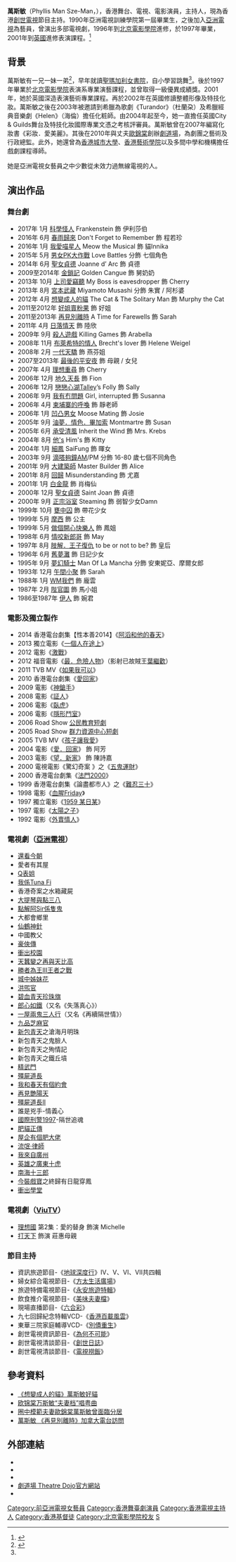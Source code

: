 {{藝人
| 姓名 =萬斯敏
| 類型 =女演員
| 羅馬拼音 = Man Sze-Man
| 英文名 = Phyllis Man
| 圖片 =
| 出生日期 = 2月17日
| 出生地點 ={{BHKG}}
| 語言 = 粵語、英語、國語
| 國籍 ={{CNHK}}
| 籍貫 =[[廣東|廣東]][[東莞|東莞]][[虎門鎮|太平]]
| 職業 =[[演員|演員]]、[[節目主持|節目主持]]
| 配偶 ={{marriage|[[歐錦棠|歐錦棠]]|1997}}<ref>{{cite news|url=https://www.heraldmonthly.ca/newspaper/web/articleView.php?date=201112&id=576|title=歐錦棠萬斯敏失而復得的婚姻|newspaper=號角月報加拿大版|date=2011-12|accessdate=2021-06-15|archive-date=2021-06-16|archive-url=https://web.archive.org/web/20210616043135/https://www.heraldmonthly.ca/newspaper/web/articleView.php?date=201112&id=576|dead-url=no}}</ref>
| 父母 = 父：Man Kwong Chi<br>母：July Yuen
| 教育程度 = [[北京電影學院|北京電影學院]]表演系
| 母校 = [[聖瑪加利女書院|聖瑪加利女書院]]
| 代表作 =[[聖女貞德|聖女貞德]]
| 網站 = {{facebook |phyllisman}}
| imdb = 3412769
| 宗教信仰 = [[基督教|基督教]]
}}

'''萬斯敏'''（Phyllis Man Sze-Man，{{bd||2月17日}}），香港舞台、電視、電影演員，主持人，現為香港[[創世電視|創世電視]]節目主持。1990年亞洲電視訓練學院第一屆畢業生，之後加入[[亞洲電視|亞洲電視]]為藝員，曾演出多部電視劇，1996年到[[北京電影學院|北京電影學院]]進修，於1997年畢業，2001年到[[英國|英國]]進修表演課程。<ref>{{cite web|url=https://www.art-mate.net/doc/54673?name=%E8%90%AC%E6%96%AF%E6%95%8F|title=萬斯敏|website=art-mate.net|access-date=2021-06-15|archive-date=2021-06-16|archive-url=https://web.archive.org/web/20210616043031/https://www.art-mate.net/doc/54673?name=%E8%90%AC%E6%96%AF%E6%95%8F|dead-url=no}}</ref>

== 背景 ==
萬斯敏有一兄一妹一弟<ref name="我細細個嗰陣（11）- 「劇場女兒」萬斯敏">{{cite web |url=https://soooradio.net/blog/sobbwheniwasakid11/ |title=我細細個嗰陣（11）- 「劇場女兒」萬斯敏 |last= |first= |date=2018 |website= |publisher=遠東廣播 |access-date=2021-06-18 |quote= |archive-date=2021-06-29 |archive-url=https://web.archive.org/web/20210629043649/https://soooradio.net/blog/sobbwheniwasakid11/ |dead-url=no }}</ref>，早年就讀[[聖瑪加利女書院|聖瑪加利女書院]]，自小學習跳舞<ref name="我細細個嗰陣（11）- 「劇場女兒」萬斯敏" />。後於1997年畢業於[[北京電影學院|北京電影學院]]表演系專業演藝課程，並曾取得一級優異成績獎。2001年，她於英國深造表演藝術專業課程。再於2002年在英國修讀整體形像及特技化妝。萬斯敏之後在2003年被邀請到希臘為歌劇《Turandor》（杜蘭朶）及希臘經典音樂劇《Helen》（海倫）擔任化粧師。由2004年起至今，她一直擔任英國City & Guilds舞台及特技化妝國際專業文憑之考核評審員。萬斯敏曾在2007年編寫化妝書《彩妝．愛美麗》。其後在2010年與丈夫[[歐錦棠|歐錦棠]]創辦[[劇道場|劇道場]]，為劇團之藝術及行政總監。此外，她還曾為[[香港城市大學|香港城市大學]]、[[香港藝術學院|香港藝術學院]]以及多間中學和機構擔任戲劇課程導師。

她是亞洲電視女藝員之中少數從未效力過無線電視的人。

== 演出作品 ==
=== 舞台劇 ===
*2017年 1月 [[科學怪人|科學怪人]] Frankenstein 飾 伊利莎伯
*2016年 6月 [[春雨歸來|春雨歸來]] Don't Forget to Remember 飾 程若珍
*2016年 1月 [[我愛喵星人|我愛喵星人]] Meow the Musical 飾 貓Innika
*2015年 5月 [[男女PK大作戰|男女PK大作戰]] Love Battles 分飾 七個角色
*2014年 6月 [[聖女貞德|聖女貞德]] Joanne d’ Arc 飾 貞德
*2009至2014年 [[金鎖記|金鎖記]] Golden Cangue 飾 舅奶奶
*2013年 10月 [[上司愛竊聽|上司愛竊聽]] My Boss is eavesdropper 飾 Cherry
*2013年 8月 [[宮本武藏|宮本武藏]] Miyamoto Musashi 分飾 朱實 / 阿杉婆
*2012年 4月 [[想變成人的貓|想變成人的貓]] The Cat & The Solitary Man 飾 Murphy the Cat
*2011至2012年 [[好姐賣粉果|好姐賣粉果]] 飾 好姐
*2011至2013年 [[再見別離時|再見別離時]] A Time for Farewells 飾 Sarah
*2011年 4月 [[日落情天|日落情天]] 飾 陸欣
*2009年 9月 [[殺人遊戲|殺人遊戲]] Killing Games 飾 Arabella
*2008年 11月 [[布萊希特的情人|布萊希特的情人]] Brecht's lover 飾 Helene Weigel
*2008年 2月 [[一代天驕|一代天驕]] 飾 燕芬姐
*2007至2013年 [[最後的平安夜|最後的平安夜]] 飾 母親 / 女兒
*2007年 4月 [[理想重尋|理想重尋]] 飾 Cherry
*2006年 12月 [[地久天長|地久天長]] 飾 Fion
*2006年 12月 [[戀戀心湖|戀戀心湖]]Talley’s Folly 飾 Sally
*2006年 9月 [[我有冇問題|我有冇問題]] Girl, interrupted 飾 Susanna
*2006年 4月 [[柬埔寨的呼喚|柬埔寨的呼喚]] 飾 靜老師
*2006年 1月 [[凹凸男女|凹凸男女]] Moose Mating 飾 Josie
*2005年 9月 [[油夢．情色．畢加索|油夢．情色．畢加索]]  Montmartre 飾 Susan
*2005年 6月 [[承受清風|承受清風]] Inherit the Wind 飾 Mrs. Krebs
*2004年 8月 [[他's|他's]] Him's 飾 Kitty
*2004年 1月 [[細鳳|細鳳]] SaiFung 飾 暉女
*2003年 9月 [[滴嗒夠鐘|滴嗒夠鐘]]AM/PM 分飾 16-80 歲七個不同角色
*2001年 9月 [[大建築師|大建築師]] Master Builder 飾 Alice
*2001年 8月 [[回歸|回歸]]  Misunderstanding 飾 尤嘉
*2001年 1月 [[白金龍|白金龍]] 飾 肖梅仙
*2000年 12月 [[聖女貞德|聖女貞德]] Saint Joan 飾 貞德
*2000年 9月 [[正宗浴室|正宗浴室]] Steaming 飾 弱智少女Damn
*1999年 10月 [[甕中囚|甕中囚]] 飾 帶花少女
*1999年 5月 [[摩西|摩西]] 飾 公主
*1999年 5月 [[做個開心快樂人|做個開心快樂人]]  飾 鳳姐
*1998年 6月 [[情咬新郎哥|情咬新郎哥]] 飾 May
*1997年 8月 [[肢解．王子復仇|肢解．王子復仇]] to be or not to be? 飾 皇后
*1996年 6月 [[舊夢灘|舊夢灘]] 飾 日記少女
*1995年 9月 [[夢幻騎士|夢幻騎士]] Man Of La Mancha 分飾 安東妮亞、摩爾女郎
*1993年 12月 [[午間小聚|午間小聚]] 飾 Sarah
*1988年 1月 [[WM我們|WM我們]] 飾 龐雲
*1987年 2月 [[陛官圖|陛官圖]] 飾 馬小姐
*1986至1987年 [[伊人|伊人]]  飾 婉君

=== 電影及獨立製作 ===
*2014 香港電台劇集【性本善2014】《[[阿滔和他的春天|阿滔和他的春天]]》
*2013 獨立電影《[[一個人在途上|一個人在途上]]》
*2012 電影《[[激戰_(電影)|激戰]]》
*2012 福音電影《[[最．危險人物|最．危險人物]]》（影射已故賊王[[葉繼歡|葉繼歡]]）
*2011 TVB MV《[[如果我可以|如果我可以]]》
*2010 香港電台劇集《[[愛回家|愛回家]]》
*2009 電影《[[神鎗手_(香港電影)|神鎗手]]》
*2008 電影《[[証人_(2008年電影)|証人]]》
*2006 電影《[[臥虎|臥虎]]》
*2006 電影《[[隱形鬥室|隱形鬥室]]》
*2006 Road Show [[公民教育短劇|公民教育短劇]]
*2005 Road Show [[群力資源中心短劇|群力資源中心短劇]]
*2005 TVB MV《[[孩子讓我愛|孩子讓我愛]]》
*2004 電影《[[愛．回家|愛．回家]]》 飾 阿芳
*2003 電影《[[望．新家|望．新家]]》 飾 陳詩嘉
*2000 電視電影《驚幻奇案 》之《[[五鬼運財|五鬼運財]]》
*2000 香港電台劇集《[[法門2000|法門2000]]》
*1999 香港電台劇集《論盡都市人》之《[[難忍三十|難忍三十]]》
*1998 電影《[[血腥Friday|血腥Friday]]》
*1997 獨立電影《[[1959_某日某|1959 某日某]]》
*1997 電影《[[太陽之子|太陽之子]]》
*1992 電影《[[外賣情人|外賣情人]]》

=== 電視劇（[[亞洲電視|亞洲電視]]）===
*[[還看今朝|還看今朝]]
*愛者有其屋
*[[Q表姐|Q表姐]]
*[[我係Tuna_Fi|我係Tuna Fi]]
*香港奇案之水箱藏屍
*[[大提琴與點三八|大提琴與點三八]]
*[[點解阿Sir係隻鬼|點解阿Sir係隻鬼]]
*大都會鄉里
*[[仙鶴神針_(1992年電視劇)|仙鶴神針]]
*中國教父
*[[豪俠傳|豪俠傳]]
*[[衝出校園|衝出校園]]
*[[天蠶變之再與天比高|天蠶變之再與天比高]]
*[[勝者為王III王者之戰|勝者為王III王者之戰]]
*[[城中姊妹花|城中姊妹花]]
*[[洪熙官_(電視劇)|洪煕官]]
*[[碧血青天珍珠旗|碧血青天珍珠旗]]
*[[郎心如鐵_(1994年電視劇)|郎心如鐵]]（又名《失落真心》）
*[[一屋兩鬼三人行|一屋兩鬼三人行]]（又名《再續隔世情》）
*[[九品芝麻官_(電視劇)|九品芝麻官]]
*[[包青天_(亞洲電視劇集)|新包青天]]之滄海月明珠
*新包青天之鬼臉人
*新包青天之殉情記
*新包青天之鐵丘墳
*[[精武門_(電視劇)|精武門]]
*[[殭屍道長|殭屍道長]]
*[[我和春天有個約會_(1996年電視劇)|我和春天有個約會]]
*[[再見艷陽天|再見艷陽天]]
*[[殭屍道長II|殭屍道長II]]
*誰是兇手-情義心
*[[國際刑警1997|國際刑警1997]]-隔世追魂
*[[肥貓正傳|肥貓正傳]]
*[[屋企有個肥大佬|屋企有個肥大佬]]
*[[流氓·律師|流氓·律師]]
*[[我來自廣州|我來自廣州]]
*[[英雄之廣東十虎|英雄之廣東十虎]]
*[[南海十三郎_(電視劇)|南海十三郎]]
*[[今裝戲寶|今裝戲寶]]之終歸有日龍穿鳳
*[[衝出學堂|衝出學堂]]

=== 電視劇（[[ViuTV|ViuTV]]）===
*[[理想國_(電視劇)|理想國]] 第2集：愛的替身 飾演 Michelle
*[[打天下|打天下]] 飾演 莊惠母親

=== 節目主持 ===
*資訊旅遊節目-《[[地球深度行|地球深度行]]》Ⅳ、Ⅴ、Ⅵ、Ⅶ共四輯
*婦女綜合電視節目-《[[方太生活廣場|方太生活廣場]]》
*旅遊特備電視節目-《[[永安旅遊特輯|永安旅遊特輯]]》
*飲食推介電視節目-《[[美味夫妻檔|美味夫妻檔]]》
*現場直播節目-《[[六合彩|六合彩]]》
*九七回歸紀念特輯VCD-《[[香港百載風雲|香港百載風雲]]》
*東華三院家庭輔導VCD-《[[別債重生|別債重生]]》
*創世電視資訊節目-《[[為何不可能|為何不可能]]》
*創世電視清談節目-《[[創世日誌|創世日誌]]》
*創世電視清談節目-《[[電視撈飯|電視撈飯]]》

==參考資料==
{{reflist}}
* [http://hk.apple.nextmedia.com/supplement/columnist/%E9%99%B8%E9%9B%A2/art/20120419/16260961 《想變成人的貓》萬斯敏好貓] {{Wayback|url=http://hk.apple.nextmedia.com/supplement/columnist/%E9%99%B8%E9%9B%A2/art/20120419/16260961 |date=20161014065455 }}
* [https://web.archive.org/web/20110831151050/http://www.ycwb.com/ePaper/ycwb/html/2011-08/31/content_1199746.htm 欧锦棠万斯敏“夫妻档”唱粤曲]
* [http://dailynews.sina.com/bg/ent/hktwstar/sinacn/20100125/20001144514.html 圈中模範夫妻歐錦棠萬斯敏曾面臨分居] {{Wayback|url=http://dailynews.sina.com/bg/ent/hktwstar/sinacn/20100125/20001144514.html |date=20160304121050 }}
* [http://www.fm961.com/hot_topics_detail.php?i=1569&year=2013&month=9歐錦棠 萬斯敏 《再見別離時》加拿大電台訪問]

==外部連結==
*{{facebook|phyllisman|萬斯敏 Phyllis Man}}
*{{Sinaweibo|1892299954|萬斯敏Phyllis}}
*{{instagram|manphyllis}}
* [http://www.theatredojo.com 劇道場 Theatre Dojo官方網站] {{Wayback|url=http://www.theatredojo.com/ |date=20201027235559 }}
*{{hkmdb name|15938}}

{{Authority control}}
{{DEFAULTSORT:W}}

[[Category:前亞洲電視女藝員|Category:前亞洲電視女藝員]]
[[Category:香港舞臺劇演員|Category:香港舞臺劇演員]]
[[Category:香港電視主持人|Category:香港電視主持人]]
[[Category:香港基督徒|Category:香港基督徒]]
[[Category:北京電影學院校友|Category:北京電影學院校友]]
[[Category:萬姓|S]]